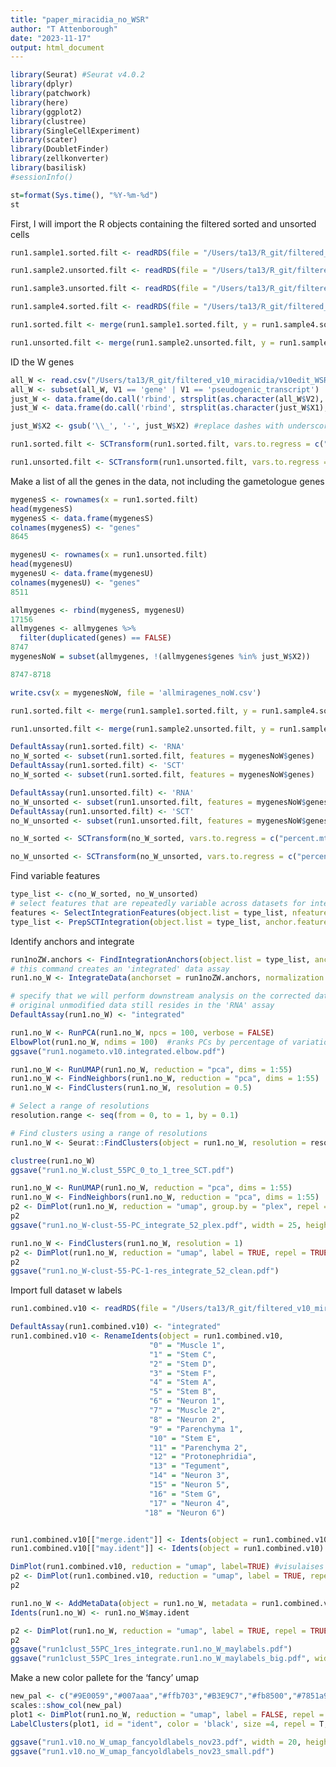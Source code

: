 ```yaml
---
title: "paper_miracidia_no_WSR"
author: "T Attenborough"
date: "2023-11-17"
output: html_document
---
```


```r
library(Seurat) #Seurat v4.0.2
library(dplyr)
library(patchwork)
library(here)
library(ggplot2)
library(clustree)
library(SingleCellExperiment)
library(scater)
library(DoubletFinder)
library(zellkonverter)
library(basilisk)
#sessionInfo()
```

```r
st=format(Sys.time(), "%Y-%m-%d") 
st
```


First, I will import the R objects containing the filtered sorted and unsorted cells
```r
run1.sample1.sorted.filt <- readRDS(file = "/Users/ta13/R_git/filtered_v10_miracidia/run1.v10.sample1.sorted.filt.rds")

run1.sample2.unsorted.filt <- readRDS(file = "/Users/ta13/R_git/filtered_v10_miracidia/run1.v10.sample2.unsorted.filt_52.rds")

run1.sample3.unsorted.filt <- readRDS(file = "/Users/ta13/R_git/filtered_v10_miracidia/run1.v10.sample3.unsorted.filt_52.rds")

run1.sample4.sorted.filt <- readRDS(file = "/Users/ta13/R_git/filtered_v10_miracidia/run1.v10.sample4.sorted.filt.rds")
```

```r
run1.sorted.filt <- merge(run1.sample1.sorted.filt, y = run1.sample4.sorted.filt, add.cell.ids = c("sample1", "sample4"), project = "mira_sorted")

run1.unsorted.filt <- merge(run1.sample2.unsorted.filt, y = run1.sample3.unsorted.filt, add.cell.ids = c("sample2", "sample3"), project = "mira_unsorted")
```

ID the W genes
```r
all_W <- read.csv("/Users/ta13/R_git/filtered_v10_miracidia/v10edit_WSR_gff_trim.csv", sep=c(','), header = FALSE)
all_W <- subset(all_W, V1 == 'gene' | V1 == 'pseudogenic_transcript')
just_W <- data.frame(do.call('rbind', strsplit(as.character(all_W$V2),';',fixed=TRUE)))
just_W <- data.frame(do.call('rbind', strsplit(as.character(just_W$X1),'=',fixed=TRUE)))

just_W$X2 <- gsub('\\_', '-', just_W$X2) #replace dashes with underscores

```

```r
run1.sorted.filt <- SCTransform(run1.sorted.filt, vars.to.regress = c("percent.mt", "plex"), verbose = FALSE, return.only.var.genes = FALSE)

run1.unsorted.filt <- SCTransform(run1.unsorted.filt, vars.to.regress = c("percent.mt", "plex"), verbose = FALSE, return.only.var.genes = FALSE)
```

Make a list of all the genes in the data, not including the gametologue genes
```r
mygenesS <- rownames(x = run1.sorted.filt)
head(mygenesS)
mygenesS <- data.frame(mygenesS)
colnames(mygenesS) <- "genes"
8645

mygenesU <- rownames(x = run1.unsorted.filt)
head(mygenesU)
mygenesU <- data.frame(mygenesU)
colnames(mygenesU) <- "genes"
8511

allmygenes <- rbind(mygenesS, mygenesU)
17156
allmygenes <- allmygenes %>%
  filter(duplicated(genes) == FALSE)
8747
mygenesNoW = subset(allmygenes, !(allmygenes$genes %in% just_W$X2))

8747-8718

write.csv(x = mygenesNoW, file = 'allmiragenes_noW.csv')
```

```r
run1.sorted.filt <- merge(run1.sample1.sorted.filt, y = run1.sample4.sorted.filt, add.cell.ids = c("sample1", "sample4"), project = "mira_sorted")

run1.unsorted.filt <- merge(run1.sample2.unsorted.filt, y = run1.sample3.unsorted.filt, add.cell.ids = c("sample2", "sample3"), project = "mira_unsorted")
```

```r
DefaultAssay(run1.sorted.filt) <- 'RNA'
no_W_sorted <- subset(run1.sorted.filt, features = mygenesNoW$genes)
DefaultAssay(run1.sorted.filt) <- 'SCT'
no_W_sorted <- subset(run1.sorted.filt, features = mygenesNoW$genes)
```

```r
DefaultAssay(run1.unsorted.filt) <- 'RNA'
no_W_unsorted <- subset(run1.unsorted.filt, features = mygenesNoW$genes)
DefaultAssay(run1.unsorted.filt) <- 'SCT'
no_W_unsorted <- subset(run1.unsorted.filt, features = mygenesNoW$genes)
```

```r
no_W_sorted <- SCTransform(no_W_sorted, vars.to.regress = c("percent.mt", "plex"), verbose = FALSE, return.only.var.genes = FALSE)

no_W_unsorted <- SCTransform(no_W_unsorted, vars.to.regress = c("percent.mt", "plex"), verbose = FALSE, return.only.var.genes = FALSE)
```

Find variable features
```r
type_list <- c(no_W_sorted, no_W_unsorted)
# select features that are repeatedly variable across datasets for integration
features <- SelectIntegrationFeatures(object.list = type_list, nfeatures = 3000)
type_list <- PrepSCTIntegration(object.list = type_list, anchor.features = features)
```

Identify anchors and integrate
```r
run1noZW.anchors <- FindIntegrationAnchors(object.list = type_list, anchor.features = features, normalization.method = "SCT")
# this command creates an 'integrated' data assay
run1.no_W <- IntegrateData(anchorset = run1noZW.anchors, normalization.method = "SCT")
```

```r
# specify that we will perform downstream analysis on the corrected data note that the
# original unmodified data still resides in the 'RNA' assay
DefaultAssay(run1.no_W) <- "integrated"

run1.no_W <- RunPCA(run1.no_W, npcs = 100, verbose = FALSE)
ElbowPlot(run1.no_W, ndims = 100)  #ranks PCs by percentage of variation. A clear dropoff is sometimes seen, though not really here.
ggsave("run1.nogameto.v10.integrated.elbow.pdf")

run1.no_W <- RunUMAP(run1.no_W, reduction = "pca", dims = 1:55)
run1.no_W <- FindNeighbors(run1.no_W, reduction = "pca", dims = 1:55)
run1.no_W <- FindClusters(run1.no_W, resolution = 0.5)

# Select a range of resolutions
resolution.range <- seq(from = 0, to = 1, by = 0.1)

# Find clusters using a range of resolutions
run1.no_W <- Seurat::FindClusters(object = run1.no_W, resolution = resolution.range)

clustree(run1.no_W)
ggsave("run1.no_W.clust_55PC_0_to_1_tree_SCT.pdf")
```

```r
run1.no_W <- RunUMAP(run1.no_W, reduction = "pca", dims = 1:55)
run1.no_W <- FindNeighbors(run1.no_W, reduction = "pca", dims = 1:55)
p2 <- DimPlot(run1.no_W, reduction = "umap", group.by = "plex", repel = TRUE, shuffle = TRUE)
p2
ggsave("run1.no_W-clust-55-PC_integrate_52_plex.pdf", width = 25, height = 15, units = c('cm'))

run1.no_W <- FindClusters(run1.no_W, resolution = 1)
p2 <- DimPlot(run1.no_W, reduction = "umap", label = TRUE, repel = TRUE)
p2
ggsave("run1.no_W-clust-55-PC-1-res_integrate_52_clean.pdf")
```

Import full dataset w labels
```r
run1.combined.v10 <- readRDS(file = "/Users/ta13/R_git/filtered_v10_miracidia/run1.combined.v10_integrated_55.rds")
```

```r
DefaultAssay(run1.combined.v10) <- "integrated"
run1.combined.v10 <- RenameIdents(object = run1.combined.v10, 
                               "0" = "Muscle 1",
                               "1" = "Stem C",
                               "2" = "Stem D",
                               "3" = "Stem F",
                               "4" = "Stem A",
                               "5" = "Stem B",
                               "6" = "Neuron 1",
                               "7" = "Muscle 2",
                               "8" = "Neuron 2",
                               "9" = "Parenchyma 1",
                               "10" = "Stem E",
                               "11" = "Parenchyma 2",
                               "12" = "Protonephridia",
                               "13" = "Tegument",
                               "14" = "Neuron 3",
                               "15" = "Neuron 5",
                               "16" = "Stem G",
                               "17" = "Neuron 4", 
                              "18" = "Neuron 6")


run1.combined.v10[["merge.ident"]] <- Idents(object = run1.combined.v10)
run1.combined.v10[["may.ident"]] <- Idents(object = run1.combined.v10)

DimPlot(run1.combined.v10, reduction = "umap", label=TRUE) #visulaises the UMAP
p2 <- DimPlot(run1.combined.v10, reduction = "umap", label = TRUE, repel = TRUE)
p2
```

```r
run1.no_W <- AddMetaData(object = run1.no_W, metadata = run1.combined.v10$may.ident, col.name = 'may.ident')
Idents(run1.no_W) <- run1.no_W$may.ident
```

```r
p2 <- DimPlot(run1.no_W, reduction = "umap", label = TRUE, repel = TRUE)
p2
ggsave("run1clust_55PC_1res_integrate.run1.no_W_maylabels.pdf")
ggsave("run1clust_55PC_1res_integrate.run1.no_W_maylabels_big.pdf", width = 35, height = 25, units = c('cm'))
```

Make a new color pallete for the 'fancy' umap
```r
new_pal <- c("#9E0059","#007aaa","#ffb703","#B3E9C7","#fb8500","#7851a9","#00325b","#8ACB88","#107E7D", "#FB6376", "#c40c18", "#FFFD82", "#2191FB", "#690500", "#57467B", "#B57F50","#2C514C","#c4b7cb" ,"#FFCDB2" )
scales::show_col(new_pal)
plot1 <- DimPlot(run1.no_W, reduction = "umap", label = FALSE, repel = TRUE, label.box = FALSE) + NoLegend() +scale_color_manual(values = new_pal)
LabelClusters(plot1, id = "ident", color = 'black', size =4, repel = T,  box.padding = 1.75)

ggsave("run1.v10.no_W_umap_fancyoldlabels_nov23.pdf", width = 20, height = 15, units = c('cm'))
ggsave("run1.v10.no_W_umap_fancyoldlabels_nov23_small.pdf")
```